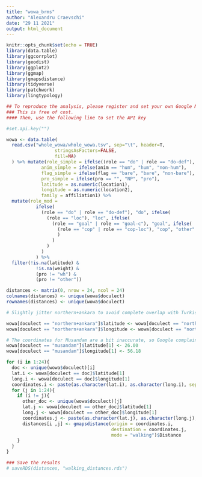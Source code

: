 ---
title: "wowa_brms"
author: "Alexandru Craevschi"
date: "29 11 2021"
output: html_document
---

```{r setup, include=FALSE}
knitr::opts_chunk$set(echo = TRUE)
library(data.table)
library(ggcorrplot)
library(geodist)
library(ggplot2)
library(ggmap)
library(gmapsdistance)
library(tidyverse)
library(patchwork)
library(lingtypology)

## To reproduce the analysis, please register and set your own Google Maps API key. 
### This is free of cost.
#### Then, use the following line to set the API key 

#set.api.key("")
```



```{r}
wowa <- data.table( 
  read.csv("whole_wowa/whole_wowa.tsv", sep="\t", header=T,
                  stringsAsFactors=FALSE,
                  fill=NA) 
  ) %>% mutate(role_simple = ifelse((role == "do" | role == "do-def"), "do", "non-do"),
             anim_simple = ifelse(anim == "hum", "hum", "non-hum"), 
             flag_simple = ifelse(flag == "bare", "bare", "non-bare"),
             pro_simple = ifelse(pro == "", "NP", "pro"),
             latitude = as.numeric(location1), 
             longitude = as.numeric(location2),
             family = affiliation1) %>% 
  mutate(role_mod = 
           ifelse(
             (role == "do" | role == "do-def"), "do", ifelse(
               (role == "loc"), "loc", ifelse(
                 (role == "goal" | role == "goal-c"), "goal", ifelse(
                   (role == "cop" | role == "cop-loc"), "cop", "other"
                   )
                 )
               )
             )
           ) %>% 
  filter(!is.na(latitude) & 
           !is.na(weight) & 
           (pro != "wh") &
           (pro != "other"))
```

```{r}
distances <- matrix(0, nrow = 24, ncol = 24)
colnames(distances) <- unique(wowa$doculect)
rownames(distances) <- unique(wowa$doculect)

```

```{r}
# Slightly jitter northern+ankara to avoid complete overlap with Turkish from ankara

wowa[doculect == "northern+ankara"]$latitude <- wowa[doculect == "northern+ankara"]$latitude + 0.05
wowa[doculect == "northern+ankara"]$longitude <- wowa[doculect == "northern+ankara"]$longitude + 0.05

# The coordinates for Musandam are a bit inaccurate, so Google complains
wowa[doculect == "musandam"]$latitude[1] <- 26.00
wowa[doculect == "musandam"]$longitude[1] <- 56.18
```


```{r}
for (i in 1:24){
  doc <- unique(wowa$doculect)[i]
  lat.i <- wowa[doculect == doc]$latitude[1]
  long.i <- wowa[doculect == doc]$longitude[1]
  coordinates.i <- paste(as.character(lat.i), as.character(long.i), sep = "+")
  for (j in 1:24){
    if (i != j){
      other_doc <- unique(wowa$doculect)[j]
      lat.j <- wowa[doculect == other_doc]$latitude[1]
      long.j <- wowa[doculect == other_doc]$longitude[1]
      coordinates.j <- paste(as.character(lat.j), as.character(long.j), sep = "+")
      distances[i ,j] <- gmapsdistance(origin = coordinates.i,
                                       destination = coordinates.j,
                                       mode = "walking")$Distance 
    }
  }
}
```

```{r}
### Save the results
# saveRDS(distances, "walking_distances.rds")
```





